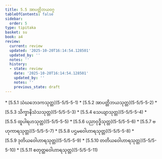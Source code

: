 ```yaml
---
title: 5.5 အာပတ္တိဘယဝဂ္ဂ
tableOfContents: false
sidebar:
  order: 5
type: tipitaka
basket: su
book: a4
review:
  current: review
  updated: '2025-10-20T16:14:54.128501'
  updated_by: ''
  notes: ''
  history:
  - state: review
    date: '2025-10-20T16:14:54.128501'
    updated_by: ''
    notes: ''
    previous_state: draft
---
```



<DynamicBreadcrumb />


<ReviewStatus review={frontmatter.review} showDetails={true} />

<HypothesisAnnotation frontmatter={frontmatter} />



<TableOfContents book="a4" section="5.5">
* [5.5.1 သံဃဘေဒကသုတ္တ](5-5/5-5-1)
* [5.5.2 အာပတ္တိဘယသုတ္တ](5-5/5-5-2)
* [5.5.3 သိက္ခာနိသံသသုတ္တ](5-5/5-5-3)
* [5.5.4 သေယျာသုတ္တ](5-5/5-5-4)
* [5.5.5 ထူပါရဟသုတ္တ](5-5/5-5-5)
* [5.5.6 ပညာဝုဒ္ဓိသုတ္တ](5-5/5-5-6)
* [5.5.7 ဗဟုကာရသုတ္တ](5-5/5-5-7)
* [5.5.8 ပဌမဝေါဟာရသုတ္တ](5-5/5-5-8)
* [5.5.9 ဒုတိယဝေါဟာရသုတ္တ](5-5/5-5-9)
* [5.5.10 တတိယဝေါဟာရသုတ္တ](5-5/5-5-10)
* [5.5.11 စတုတ္ထဝေါဟာရသုတ္တ](5-5/5-5-11)
</TableOfContents>